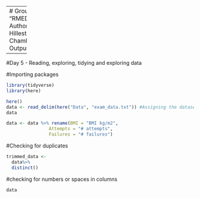 -------
# Group 1 Project
Title: "RMED901_Group1_Project_110923"
Authors: "Marianne Bråtveit, Eline Hillestad, Ryan Dunkel and Jonathan Chambenoit"
Date: "2023-09-11"
Output: html_document

-----
#Day 5 - Reading, exploring, tidying and exploring data

#Importing packages
```r
library(tidyverse)
library(here)

here()
data <- read_delim(here("Data", "exam_data.txt")) #Assigning the dataset 
data

```


```r
data <- data %>% rename(BMI = "BMI kg/m2", 
                Attempts = "# attempts",
                Failures = "# failures")
```

#Checking for duplicates

```r
trimmed_data <-
  data%>%
  distinct()

```

#checking for numbers or spaces in columns

```r
data
```
